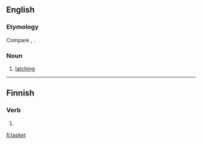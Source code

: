 ==English==

===Etymology===
Compare {{m|en|lash}}, {{m|en|latching}}.

===Noun===
{{en-noun}}

# {{lb|en|nautical}} [[latching]]

{{Webster 1913}}

----

==Finnish==

===Verb===
{{head|fi|verb form}}

# {{fi-form of|pr=second-person|pl=singular|mood=indicative|tense=present|laskea}}

[[fi:lasket]]